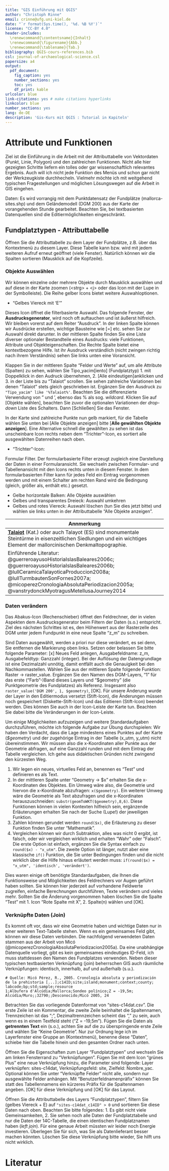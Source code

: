 ```yaml
--- 
title: "GIS Einführung mit QGIS"
author: "Christoph Rinne"
email: crinne@ufg.uni-kiel.de
date: "`r format(Sys.time(), '%d. %B %Y')`"
license: "CC-BY 4.0"
header-includes: 
  \renewcommand{\contentsname}{Inhalt} 
  \renewcommand{\figurename}{Abb.}
  \renewcommand{\tablename}{Tab.}
bibliography: QGIS-cours-references.bib
csl: journal-of-archaeological-science.csl
papersize: a4
output:
  pdf_document:
    fig_caption: yes
    number_sections: yes
    toc: yes
    df_print: kable
urlcolor: blue
link-citations: yes # make citations hyperlinks
linkcolor: blue
number_sections: yes
lang: de-DE
description: 'Gis-Kurs mit QGIS : Tutorial in Kapiteln'
---
```


# Attribute und Funktionen

Ziel ist die Einführung in die Arbeit mit der Attributtabelle von Vektordaten (Punkt, Linie, Polygon) und den zahlreichen Funktionen. Nicht alle hier gezeigten Schritte liefern ein tolles oder gar wissenschaftlich relevantes Ergebnis. Auch will ich nicht jede Funktion des Menüs und schon gar nicht der Werkzeugkiste durchhecheln. Vielmehr möchte ich mit weitgehend typischen Fragestellungen und möglichen Lösungswegen auf die Arbeit in GIS eingehen.

Daten: Es wird vorrangig mit dem Punktdatensatz der Fundplätze (mallorca-sites.shp) und dem Geländemodell (DGM 200) aus der Karte der vorangehenden Stunde gearbeitet. Beachten Sie, bei textbasierten Datenquellen sind die Editiermöglichkeiten eingeschränkt. 

## Fundplatztypen - Attributtabelle

Öffnen Sie die Attributtabelle zu dem Layer der Fundplätze, z.B. über das Kontextmenü zu diesem Layer. Diese Tabelle kann bzw. wird mit jedem weiteren Aufruf erneut geöffnet (viele Fenster). Natürlich können wir die Spalten sortieren (Mausklick auf die Kopfzeile). 

### Objekte Auswählen

Wir können einzelne oder mehrere Objekte durch Mausklick auswählen und auf diese in der Karte zoomen (\<strg> + \<j> oder das Icon mit der Lupe in der Symbolleiste). Die Reihe gelber Icons bietet weitere Auswahloptionen.   

- "Gelbes Viereck mit 'E'"

Dieses Icon öffnet die filterbasierte Auswahl. Das folgende Fenster, der **Ausdrucksgenerator**, wird noch oft auftauchen und ist äußerst hilfreich. Wir bleiben vorerst auf dem Reiter "Ausdruck". In der linken Spalte können wir Ausdrücke erstellen, wichtige Bausteine wie [=] etc. sehen Sie zur Auswahl direkt darunter. In der mittleren Spalte finden Sie eine Liste diverser optionaler Bestandteile eines Ausdrucks: viele Funktionen, Attribute und Objekteigenschaften. Die Rechte Spalte bietet eine kontextbezogene Hilfe. Ist ihr Ausdruck verständlich (nicht zwingen richtig nach ihrem Verständnis) sehen Sie links unten eine Voransicht.

Klappen Sie in der mittleren Spalte "Felder und Werte" auf, um alle Attribute (Spalten) zu sehen, wählen Sie Tipo_yacim[iento] (Fundplatztyp) 1. mit Doppelklick in den Audruck übernehmen, 2. [Alle eindeutigen]anklicken und 3. in der Liste bis zu "Talaiot" scrollen. Sie sehen zahlreiche Variationen bei denen "Talaiot" stets gleich geschrieben ist. Ergänzen Sie den Ausdruck zu `"Tipo_yacim" like '%Talaiot%'`. Beachten Sie die differenzierte Verwendung von " und ', ebenso das % als sog. *wildcard*. Klicken Sie auf [Objekte wählen], beachten Sie zuvor die optionalen Variationen der *drop-down* Liste des Schalters. Dann [Schließen] Sie das Fenster. 

In der Karte sind zahlreiche Punkte nun gelb markiert, für die Tabelle wählen Sie unten bei [Alle Objekte anzeigen] bitte [**Alle gewählten Objekte anzeigen**]. Eine Alternative schnell die gewählten zu sehen ist das unscheinbare Icon rechts neben dem "Trichter"-Icon, es sortiert alle ausgewählten Datenreihen nach oben.

- "Trichter"-Icon: 

Formular Filter. Der formularbasierte Filter erzeugt zugleich eine Darstellung der Daten in einer Formularansicht. Sie wechseln zwischen Formular- und Tabellenansicht mit den Icons rechts unten in diesem Fenster. In dem formularbasierten Filter kann für jedes Feld ein Eintrag vorgenommen werden und mit einem Schalter am rechten Rand wird die Bedingung (gleich, größer als, enthält etc.) gesetzt.

- Gelbe horizontale Balken: Alle Objekte auswählen
- Gelbes und transparentes Dreieck: Auswahl umkehren
- Gelbes und rotes Viereck: Auswahl löschen (tun Sie dies jetzt bitte) und wählen sie links unten in der Attributtabelle "Alle Objekte anzeigen".

| Annmerkung |
|----|
| [**Talaiot**](https://de.wikipedia.org/wiki/Talayot) (Kat.) oder auch Talayot (ES) sind monumentale Steintürme in eisenzeitlichen Siedlungen und ein wichtiges Element der mallorcinischen Denkmaltopographie. |
| Einführende Literatur:  @guerreroayusoHistoriaIslasBaleares2006c; @guerreroayusoHistoriaIslasBaleares2006b; @lullCeramicaTalayoticaProduccion2008a; @lullTurmbautenSonFornes2007a; @micoperezCronologiaAbsolutaPeriodizacion2005a; @vanstrydonckMyotragusMetellusaJourney2014 |

### Daten verändern

Das Abakus-Icon (Rechenschieber) öffnet den Feldrechner, der in vielen Aspekten dem Ausdrucksgenerator beim Filtern der Daten (s.o.) entspricht. Ziel des nächsten Schrittes ist es, den Höhenwert aus der Rasterzelle des DGM unter jedem Fundpunkt in eine neue Spalte "z_m" zu schreiben. 

Sind Daten ausgewählt, werden a priori nur diese verändert, es sei denn, Sie entfernen die Markierung oben links. Setzen oder belassen Sie bitte folgende Parameter: [x] Neues Feld anlegen, Ausgabefeldname: z_m, Ausgabefeldtyp: Ganzzahl (integer). Bei der Auflösung der Datengrundlage ist eine Dezimalzahl unnötig, damit entfällt auch die Genauigkeit bei den Nachkommastellen. Wählen Sie aus der mittleren Spalte folgende Funktion: Raster -> raster_value. Ergänzen Sie den Namen des DGM-Layers, "1" für das erste ("Farb"-)Band dieses Layers und "\$geometry" (die Punktgeometrie des Fundplatzes) als Referenz. Insgesamt also `raster_value('DGM 200', 1, $geometry)`, [OK]. Für unsere Änderung wurde der Layer in den Editiermodus versetzt (Stift-Icon), die Änderungen müssen noch gespeichert (Diskette-Stift-Icon) und das Editieren (Stift-Icon) beendet werden. Dies können Sie auch in der Icon-Leiste der Karte tun. Beachten Sie dabei bitte die Veränderungen in der Icon-Leiste.

Um einige Möglichkeiten aufzuzeigen und weitere Standardaufgaben durchzuführen, möchte ich folgende Aufgabe zur Übung durchspielen: Wir haben den Verdacht, dass die Lage mindestens eines Punktes auf der Karte (*$geometry*) und der zugehörige Eintrag in der Tabelle (x_utm, y_utm) nicht übereinstimmen. Wir müssen also die x-Koordinaten aller Punkte aus der Geometrie abfragen, auf eine Ganzzahl runden und mit dem Eintrag der Tabelle vergleichen. Ich gehe aus didaktischen Gründen nicht zwingend den kürzesten Weg.   

1. Wir legen ein neues, virtuelles Feld an, benennen es "Test" und definieren es als Text.
2. In der mittleren Spalte unter "Geometry -> \$x" erhalten Sie die x-Koordinaten des Objektes. Ein Umweg wäre also, die Geometrie und hiervon die x-Koordinate abzufragen: ```x($geometry)```. Ein weiterer Umweg wäre die Geometrie als Text abzufragen und die x-Koordinaten herauszuschneiden: ```substr(geomToWKT($geometry),8,6)```. Diese Funktionen können in vielen Kontexten hilfreich sein, ergänzende Erläuterungen erhalten Sie nach der Suche (Lupe!) der jeweiligen Funktion.   
3. Zahlen können gerundet werden `round($x)`, die Erläuterung zu dieser Funktion finden Sie unter "Mathematik".
4. Vergleichen können wir durch Subtraktion, alles was nicht 0 ergibt, ist falsch, oder wir vergleichen wirklich und erhalten "Wahr" oder "Falsch". Die erste Option ist einfach, ergänzen Sie die Syntax einfach zu ```round($x) - "x_utm"```. Die zweite Option ist länger, nutzt aber eine klassische ```if()``` Funktion, die Sie unter Bedingungen finden und die nicht wirklich über die Hilfe hinaus erläutert werden muss: ```if(round($x) = "x_utm", 'identisch', 'verändert')```.

Dies waren einige oft benötigte Standardaufgaben, die Ihnen die Funktionsweise und Möglichkeiten des Feldrechners vor Augen geführt haben sollten. Sie können hier jederzeit auf vorhandene Feldwerte zugreifen, einfache Berechnungen durchführen, Texte verändern und vieles mehr. Sollten Sie die Änderung vorgenommen haben löschen Sie die Spalte "Test" mit 1. Icon "Rote Spalte mit X", 2. Spalte(n) wählen und [OK]. 

### Verknüpfte Daten (Join)

Es kommt oft vor, dass wir eine Geometrie haben und wichtige Daten nur in einer weiteren Text-Tabelle stehen. Wenn es ein gemeinsames Feld gibt, können wir diese Daten verbinden. Die nachfolgend verwendeten Daten stammen aus der Arbeit von Micó (@micoperezCronologiaAbsolutaPeriodizacion2005a). Da eine unabhängige Datenquelle vorliegt, gibt es kein gemeinsames eindeutiges ID-Feld, ich muss stattdessen den Namen des Fundplatzes verwenden. Neben dieser typischen textbasierten Verknüpfung (join) beherrschen GIS auch räumliche Verknüpfungen: identisch, innerhalb, auf und außerhalb (s.u.). 

```
# Quelle: Micó Pérez, R., 2005. Cronología absoluta y periodización 
de la prehistoria [...];c14ID;site;island;monument;context;county;
labcode;bp;std;sample;resource
1;Albufera d'Alcúdia;Mallorca;Sondeo polínico;Z = -19,5m;
Alcúdia/Muro;;32790;;Desconocido;Micó 2005, 24
``` 

Betrachten Sie das vorliegende Datenformat von "sites-c14dat.csv". Die erste Zeile ist ein Kommentar, die zweite Zeile beinhaltet die Spaltennamen, Trennzeichen ist das ";", Dezimaltrennzeichen scheint das "," zu sein, auch wenn es in einem Textfeld steht ("Z = -19,5m"). Fügen Sie die Daten als **getrennten Text** ein (s.o.), achten Sie auf die zu überspringende erste Zeile und wählen Sie "Keine Geometrie". Nur zur Ordnung lege ich im Layerfenster eine Gruppe an (Kontextmenü), benenne diese "Daten", schiebe hier die Tabelle hinein und den gesamten Ordner nach unten.

Öffnen Sie die Eigenschaften zum Layer "Fundplatztypen" und wechseln Sie am linken Fensterrand zu "Verknüpfungen". Fügen Sie mit dem Icon "grünes Plus" eine neue Verknüpfung hinzu, die Parameter sind folgende: Layer verknüpfen: sites-c14dat, Verknüpfungsfeld: site, Zielfeld: Nombre_yac. Optional können Sie unter "Verknüpfte Felder" nicht alle, sondern nur ausgewählte Felder anhängen. Mit "Benutzerfeldnamenpräfix" können Sie statt des Tabellennamens ein kürzeres Präfix für die Spaltennamen angeben. [OK] für diese Verknüpfung und [OK] für das Layout.

Öffnen Sie die Attributtabelle des Layers "Fundplatztypen", filtern Sie (gelbes Viereck + E) auf ` "sites-c14dat_c14ID" > 0` und sortieren Sie diese Daten nach oben. Beachten Sie bitte folgendes: 1. Es gibt nicht viele Gemeinsamkeiten, 2. Sie sehen noch alle Daten der Fundplatztabelle und nur die Daten der 14C-Tabelle, die einen identischen Fundplatznamen haben (*left join*). Für eine genaue Arbeit müssten wir leider noch Energie investieren. Überlegen Sie für sich, was Sie als Datenlieferant besser machen könnten. Löschen Sie diese Verknüpfung bitte wieder, Sie hilft uns nicht wirklich.

# Literatur